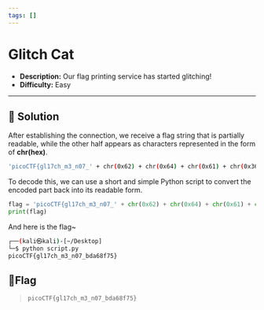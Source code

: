 ---
tags: []
---
# Glitch Cat

- **Description:** Our flag printing service has started glitching!
- **Difficulty:** Easy

---

## 🔎 Solution
After establishing the connection, we receive a flag string that is partially readable, while the other half appears as characters represented in the form of **chr(hex)**. 
```bash
'picoCTF{gl17ch_m3_n07_' + chr(0x62) + chr(0x64) + chr(0x61) + chr(0x36) + chr(0x38) + chr(0x66) + chr(0x37) + chr(0x35) + '}'
```

To decode this, we can use a short and simple Python script to convert the encoded part back into its readable form.
```python
flag = 'picoCTF{gl17ch_m3_n07_' + chr(0x62) + chr(0x64) + chr(0x61) + chr(0x36) + chr(0x38) + chr(0x66) + chr(0x37) + chr(0x35) + '}'
print(flag)
```
And here is the flag~
```bash
┌──(kali㉿kali)-[~/Desktop]
└─$ python script.py         
picoCTF{gl17ch_m3_n07_bda68f75}
```

## 🚩Flag
> `picoCTF{gl17ch_m3_n07_bda68f75}`
